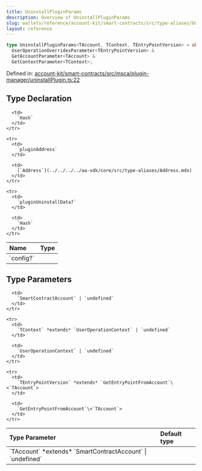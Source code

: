 ```yaml
---
title: UninstallPluginParams
description: Overview of UninstallPluginParams
slug: wallets/reference/account-kit/smart-contracts/src/type-aliases/UninstallPluginParams
layout: reference
---
```


```ts
type UninstallPluginParams<TAccount, TContext, TEntryPointVersion> = object &
  UserOperationOverridesParameter<TEntryPointVersion> &
  GetAccountParameter<TAccount> &
  GetContextParameter<TContext>;
```

Defined in: [account-kit/smart-contracts/src/msca/plugin-manager/uninstallPlugin.ts:22](https://github.com/alchemyplatform/aa-sdk/blob/e3c1a23e6e03f44bf2db3afddb97a91b175cba58/account-kit/smart-contracts/src/msca/plugin-manager/uninstallPlugin.ts#L22)

## Type Declaration

<table>
  <thead>
    <tr>
      <th align="left">Name</th>
      <th align="left">Type</th>
    </tr>
  </thead>

  <tbody>
    <tr>
      <td>
        `config?`
      </td>

      <td>
        `Hash`
      </td>
    </tr>

    <tr>
      <td>
        `pluginAddress`
      </td>

      <td>
        [`Address`](../../../../aa-sdk/core/src/type-aliases/Address.mdx)
      </td>
    </tr>

    <tr>
      <td>
        `pluginUninstallData?`
      </td>

      <td>
        `Hash`
      </td>
    </tr>

  </tbody>
</table>

## Type Parameters

<table>
  <thead>
    <tr>
      <th align="left">Type Parameter</th>
      <th align="left">Default type</th>
    </tr>
  </thead>

  <tbody>
    <tr>
      <td>
        `TAccount` *extends* `SmartContractAccount` | `undefined`
      </td>

      <td>
        `SmartContractAccount` | `undefined`
      </td>
    </tr>

    <tr>
      <td>
        `TContext` *extends* `UserOperationContext` | `undefined`
      </td>

      <td>
        `UserOperationContext` | `undefined`
      </td>
    </tr>

    <tr>
      <td>
        `TEntryPointVersion` *extends* `GetEntryPointFromAccount`\<`TAccount`>
      </td>

      <td>
        `GetEntryPointFromAccount`\<`TAccount`>
      </td>
    </tr>

  </tbody>
</table>
